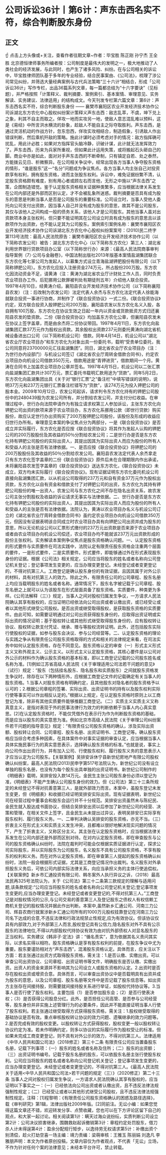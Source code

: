 # 公司诉讼36计丨第6计：声东击西名实不符，综合判断股东身份
## 正文
☝ 点击上方头像或+关注，查看作者往期文章~作者：毕宝胜 陈正刚 孙宁杰 王全胜 北京德恒律师事务所编者按：公司制度是最伟大的发明之一，极大地推动了人类社会的经济发展，与此同时，也产生了诸多风险、纠纷。在与公司相关的诉讼中，毕宝胜律师团队基于多年的专业经验，结合民事案由、《公司法》，梳理了涉公司常见纠纷，并筛选大量经典案例与古代兵法策略“三十六计”相结合，形成「公司诉讼36计」写作专栏，出品36篇系列文章，每一篇都总结为“十六字要诀”（见标题），并严格按照「计策释义、裁判摘要、案例索引、基本案情、审理意见、实务解读、实务建议、法律适用」的结构成文。今天刊发专栏第六篇文章：第6计：声东击西名实不符，综合判断股东身份 —— 襄樊市襄阳区农业开发经济技术协作公司诉湖北东方农化中心股权纠纷案计策释义声东击西：敌志乱萃，不虞，坤下兑上之象，利其不自主而取之。佯攻一地而实攻另一地，使敌人意志混乱难以预料，这是《易经》中所言洪水横流的卦象，趁敌人不能自主之际夺取胜利。声东击西，是通过灵活机动的作战方针，忽东忽西，佯攻实攻相结合，制造假象，引诱敌人作出错误判断，然后乘机歼敌的策略。施此计谋时必须考虑对手的情况：敌方指挥确可扰乱，用此计必胜；如果对方指挥官头脑冷静，识破计谋，此计就无法发挥效力了。声东击西，历来为兵家所重视，但如果此计运用失策，或将搬起石头砸自己的脚。商业中亦是如此，面对对手声东击西的不断牵制，只有镇定自若、处之泰然，方能拨云见日、析微察异。在公司相关争议中，经常出现各方当事人争夺股东资格的情形，“谁是股东”这一“名分”问题成为争议焦点。各方当事人均主张自己对投资款享有权利，拥有股东资格，进而主张股东权利。诉讼中，难免证据纷繁不清，认定股东资格颇有难度，别有用心者或顾左右而言他，无形之中施以“声东击西”之策，企图制造错觉。鉴于认定股东资格相关证据种类繁多，应当根据法律关系发生在公司内部还是外部而区别认定，才不会被乱象所迷惑。裁判摘要是否具有成为股东的意思是判断当事人是否是公司股东的重要标准。公司设立时，当事人受他人委托向公司支付出资款，因当事人自己并没有成为股东的意思，故其不是公司股东，其仅与该他人之间构成一般的债务关系，该他人才是公司股东。其他当事人虽对出资款项本身主张权利，但只要不能证明其在公司设立时具有成为股东的意思且以该款项作为出资款，也不能认定其为公司股东。案例索引案例名称：襄樊市襄阳区农业开发经济技术协作公司诉湖北东方农化中心股权纠纷案案号：(2010)民二终字第113号法院：最高人民法院原告：襄樊市襄阳区农业开发经济技术协作公司（以下简称农发公司）被告：湖北东方农化中心（以下简称东方农化）第三人：湖北省利用世界银行贷款项目办公室（以下简称世行办）来源：《最高人民法院商事审判指导案例（7）·公司与金融卷》，中国法制出版社2013年版基本案情盐湖集团联合东方农化等七家公司为发起人，以募集方式设立青海盐湖钾肥股份有限公司（以下简称钾肥公司）。东方农化应投入注册资金274万元，所占股份200万股。东方农化因流动资金不足，请黄涛（注：黄涛为湖北省农业厅计财处工作人员，同时负责农业项目办工作。后犯挪用公款罪被判处有期徒刑五年）介绍他人联合投资。1997年4月10日，经黄涛介绍，襄阳县农业开发经济技术协作公司（以下简称襄阳县农发）（注：后改制为农发公司）法定代表人余杰与东方农化法定代表人徐能海就联合投资一事进行协商，并制作了《联合投资协议》一式二份。《联合投资协议》约定，双方联合投资入股钾肥公司200万股，襄阳县农发以东方农化名义入股，各自拥有100万股，东方农化在协议生效之日起一年内以资金或货款抵资方式归还襄阳县农发的垫资款。二份《联合投资协议》均加盖东方农化公章，但襄阳县农发未在协议上签字盖章，而是由余杰将二份协议带回。1997年4月11日，东方农化向盐湖集团汇款37万元作为股权出资款。其余股权出资款237元则委托黄涛向湖北省机械设备进出口公司（以下简称机设公司）借款。同年4月14日，机设公司以“湖北省农业厅农业项目办”和东方农化为对象出具一份委托书，载明“受贵单位委托，我公司同意将23700000元汇往盐湖集团”。同日，湖北省农业厅农业项目办（注：为世行办内设部门）与机设公司签订《湖北省农业厅周转金借款合同书》，约定农业项目办向机设公司借款350万元，借款用途是“青钾进货”，借款期间一个月。黄涛在合同书上加盖农业项目办公章并签名。1997年4月15日，机设公司以二张汇票向盐湖集团汇款共计307万元，票汇委托书载明汇款用途为“货款”。同年5月2日，东方农化向盐湖集团出具《关于对“银行汇票”之“备注栏”中填写错误的说明》，说明37万元和237万元银行汇票备注栏错写为“货款”，该274万元为投入钾肥公司的股本金。2009年10月12日，农发公司起诉，请求判令东方农化持有的钾肥公司股份中的2480439股为农发公司所有，并分割给农发公司，并支付分红收益。在审理过程中，世行办向法院申请作为有独立请求权第三人参加诉讼，主张东方农化向钾肥公司出资的款项来源于农业项目办，东方农化系挪用公款（即世行贷款）购买股份，故应认定世行办出资购买了200万股钾肥公司股份，该股份及形成的收益应归世行办所有。审理意见本案的争议焦点分为两部分，一是《联合投资协议》是否成立并实际履行，东方农化是否应按《联合投资协议》将其作为发起人认购的钾肥公司的200万股股份及其收益的50％分割给农发公司；二是世行办是否是东方农化持有钾肥公司股份的实际出资人，其提出因其为实际出资人而应为股份的所有人和受益人的主张是否有法律依据。一、是否应按《联合投资协议》将钾肥公司的200万股股份及其收益的50％分割给农发公司。襄阳县农发法定代表人余杰拿走只有东方农化签字盖章的二份《联合投资协议》原件后未在合理期限内作出承诺，未将襄阳县农发签字盖章的《联合投资协议》送达东方农化，《联合投资协议》未成立，双方均未实际履行《联合投资协议》。现有证据证明东方农化委托机设公司直接向盐湖集团汇款，以从机设公司取得的237万元和自有资金37万元作为股权出资款，东方农化以自有资金和借款支付了对钾肥公司的出资，东方农化为其持有钾肥公司股份的唯一出资人，农发公司与东方农化之间不存在隐名出资关系，故农发公司主张分割股权及收益的诉讼请求无事实与法律依据。二、世行办是否是东方农化持有钾肥公司股份的实际出资人，其提出因其为实际出资人而应为股份的所有人和受益人的主张是否有法律依据。法院认为，黄涛以农业项目办名义与机设公司订立的《湖北省农业厅周转金借款合同书》虽约定农业项目办向机设公司借款350万元，但因没有证据表明该合同成立时农业项目办具有向钾肥公司出资并成为股东的意思，所以无论机设公司以汇票形式缴付的237万元出资款是否来源于农业项目办或者由农业项目办向机设公司偿还，农业项目办均不能就该237万元出资款形成的股份主张权利。实务解读本案例争议焦点是股东资格确认问题。一、认定股东资格的形式要件与实质要件在司法实践中，法院认定有限责任股东资格会注重两个层面的要件，一是形式要件，二是实质要件。形式要件，即能够通过外在形式表现股东身份的证据。根据《公司法》相关规定，公司应当将股东的姓名或者名称向公司登记机关登记；登记事项发生变更的，应当办理变更登记。未经登记或者变更登记的，不得对抗第三人。工商登记是确认股东身份的有效证据，且因其属于对外公示的材料，具有对抗第三人的效力。除此之外，有限责任公司的公司章程、股东名册上均应当载明股东的姓名或者名称。通常情况下，股东名字被记载于公司章程、股东名册之上就可以认为该股东在形式层面具备了股东资格。实质要件，种类更为多样。《公司法解释（三）》规定，当事人之间对股权归属发生争议，一方请求人民法院确认其享有股权的，应当证明已经依法向公司出资或者认缴出资，或已经受让或者以其他形式继受公司股权。是否出资或继受取得股权，是获取股东资格的实质要件。由此可知，如需要证明通过对公司出资获得股东身份的，应取得出资证明或实际出资的情况证明；基于股权转让或其他形式继受取得股东身份的，应有股权转让协议、股权转让款支付凭证、继承、赠与等股权流转证明。此外，还包括股东实际行使股权的证据，如参与股东会决议、参与公司经营等。二、认定股东资格的理论与实践之争从有限责任公司股东资格取得的方式和相关的法律规定来看，在司法实务中如何认定股东资格，存在不同意见。股东资格认定的审查（一）形式主义形式主义又称外观主义、公示主义。以形式主义认定股东资格，其核心要件是以公司对外公示的材料作为确认股东资格的基本标准，即以工商登记记载的公司股东姓名或名称为准。[1]例如江苏省高级人民法院《关于审理适用公司法若干问题的意见》（试行）规定：“股东（包括挂名股东、隐名股东和实质股东）之间就股东资格发生争议时，除存在以下两种情形外，应根据工商登记文件的记载确定有关当事人的股东资格。1.当事人对股东资格有明确约定，且其他股东对隐名者的股东资格予以认可的；2.根据公司章程的签署、实际出资、出资证明书的持有以及股东权利实际行使等事实可以作出相反认定的。”根据以上规定，在认定股东资格时原则上以工商登记为准，除非有其他实质要件能够推翻工商登记。（二）实质主义实质主义又称真意主义，是指对表现于外的民事法律行为效力的判断依赖于当事人内心真实意思。[2]在认定股东资格时，不能仅凭借外在表示行为作为判断股东资格的基础，而是应当以股东的真实意思为准。例如北京市高级人民法院《关于审理公司纠纷案件若干问题的指导意见》规定：“有限责任公司股东资格的确认，涉及实际出资额、股权转让合同、公司章程、股东名册、出资证明书、工商登记等。确认股东资格应当综合考虑多种因素，在具体案件中对事实证据的审查认定，应当根据当事人具体实施民事行为的真实意思表示，选择确认股东资格的标准。”也就是说，事实上向公司作出出资行为，并有加入公司、行使股东权利、履行股东义务的意思表示人才应当认定为公司股东。【关联案例】吴排安诉休宁县新世纪房地产有限公司股权确认纠纷案，最高人民法院(2013)民申字第517号法院认为，新世纪公司没有设立单独的股东名册，也没有为每个股东出具单独的出资证明书。新世纪公司制作的《明细表》载明，吴排安投入款14万元。金民生主张公司股东身份必须以登记为准，《明细表》不能产生确认公司股东身份的效力。但《公司法》第三十三条所规定的未经登记不得对抗善意第三人，是就外部效力而言。本案中，虽股东登记未发生变更，但《明细表》和收据已经证明吴排安实际出资。现有证据表明，新世纪公司在经营过程中董事会和股东会运行并不十分规范。吴排安出资虽然未与陈纪民、金民生就入股达成书面协议，但结合吴排安出资以后参加了新世纪公司的经营、决策和管理，在相关文件上签字，且金民生从未提出过异议，表明吴排安已实际享有股东权利、履行股东义务。一、二审判决确认吴排安的股东资格，亦无不当。（三）折衷主义在形式主义和实质主义发生冲突，且都难以很好地解决现实问题的情况下，产生了折衷主义，又称区分主义。其主张在认定股东资格时，应当根据法律关系发生在公司内部还是外部而区别对待。在对内认定股东资格，即在审查股东与公司的股东资格确认纠纷时，法院在裁判时可能会仅根据实质证据进行认定，探求公司实际股东，并以实际股东为公司股东，名义股东不具有公司股东资格，不享有股东的权利和义务。而在对外认定股东资格，即在审查第三人提起的股东资格确认纠纷时，法院一般会根据形式证据，尤其是工商登记情况作出裁判。名义股东对外承担股东义务后，可依公司内部实际法律关系，向应当承担义务的主体行使追偿权。【关联案例】新乡市汇通投资有限公司、韩冬案外人执行异议之诉，（2018）最高法民再325号法院认为，关于《公司法》第三十二条第三款规定的理解与适用问题,该条款规定:“公司应当将股东的姓名或者名称向公司登记机关登记;登记事项发生变更的,应当办理变更登记。未经登记或者变更登记的,不得对抗第三人。”工商登记是对股权情况的公示,与公司交易的善意第三人及登记股东之债权人有权信赖工商机关登记的股权情况并据此作出判断。本案中,虽然新乡汇通公司、河南三力公司、辉县农商行就案涉新乡汇通公司所有的1000万元股权挂靠登记在河南三力公司名下达成的合意,不违反法律和行政法规禁止性规定,应为有效协议。但该协议仅具有内部效力,对于外部第三人而言,股权登记具有公信力,隐名股东对外不具有公示股东的法律地位,不得以内部股权代持协议有效为由对抗外部债权人对显名股东的正当权利。实务建议《韩非子·定法》讲：“循名责实”，意为依据其名义责问其实际，以求名实得以相符。股东资格确认是享有股东权利的前提，在股东争议中尤为重要。股东要谨防相对方“声东击西”，混淆股东资格认定。具体而言，应关注以下方面：若主张通过出资方式取得股东资格，需关注：1.是否认缴、实缴出资。可以审查公司出资协议、公司章程、出资证明书等文件，明确股东是否认缴、实缴出资。出资人的资金来源并不影响其为公司设立人或股东资格的认定。2.出资时是否存在股权出资或增资合意。具体而言，可以审查出资协议中是否载明具有出资并成为股东的意思，以及公司章程、股东名册等文件中是否记载了股东信息等。如出资方主张存在间接持股，则需要就间接持股关系进行举证，如股权代持协议等。3.当事人是否行使了股东权利。主要包括（1）是否参加股东会；（2）是否行使表决权；（3）是否获得公司股息分红。此外，是否担任公司高管、是否参与公司经营等，股东身份并非实施上述管理行为的必要条件，因此并不能直接证明当事人行使了股东权利。若主张通过继受取得方式获得股东资格，需关注：1.股权继受取得的基础协议是否有效。重点审核股权转让协议的效力问题、遗嘱继承的效力问题等。2.是否完成有效的股权变更。以股权转让方式获得股权，股权变更一般以股权转让协议约定为准。若未作明确约定，则多以协议的实际履行作为股权受让的标准。但如果未完成工商变更登记，则不具有对外公示的效力，不得对抗第三人。法律适用《中华人民共和国公司法》（2018修正）第三十二条 有限责任公司应当置备股东名册，记载下列事项：（一）股东的姓名或者名称及住所；（二）股东的出资额；（三）出资证明书编号。记载于股东名册的股东，可以依股东名册主张行使股东权利。公司应当将股东的姓名或者名称向公司登记机关登记；登记事项发生变更的，应当办理变更登记。未经登记或者变更登记的，不得对抗第三人。《最高人民法院关于适用<中华人民共和国公司法>若干问题的规定（三）》（2020修正）第二十三条 当事人之间对股权归属发生争议，一方请求人民法院确认其享有股权的，应当证明以下事实之一：（一）已经依法向公司出资或者认缴出资，且不违反法律法规强制性规定；（二）已经受让或者以其他形式继受公司股权，且不违反法律法规强制性规定。注释：[1]程黎明：《有限责任公司股东资格确认的困惑及路径选择》， 载《审判研究》第1辑，法律出版社2009年版。[2]同前注。无讼小编：如果您觉得这篇文章还不错，欢迎转发分享、点赞收藏，您也可以在下方评论区留下自己的观点，和大家一起讨论。相关阅读第1计：瞒天过海众说纷纭，实质判断公司设立第2计：公司决议损害继承，围魏救赵起诉撤销第3计：章程约定处罚股东，借刀杀人计未得逞第4计：盈余分配规行矩步，以逸待劳无权请求第5计：补缴出资个别清偿，趁火打劫空喜一场主编：靖力责编：梁萌审核：王雅玉 陈丽娟 刘逸凡 李雅朋声明：本文为作者原创投稿，文章内容仅为作者观点，不代表「无讼」立场，不作为针对任何个案的法律意见；未经本平台许可，禁止转载。